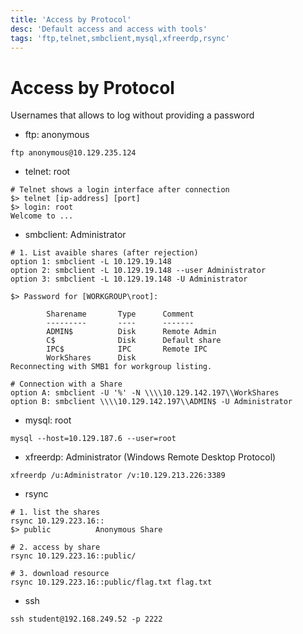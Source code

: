 ```yaml
---
title: 'Access by Protocol'
desc: 'Default access and access with tools'
tags: 'ftp,telnet,smbclient,mysql,xfreerdp,rsync'
---
```


# Access by Protocol

Usernames that allows to log without providing a password

* ftp: anonymous

```
ftp anonymous@10.129.235.124
```

* telnet: root

```
# Telnet shows a login interface after connection
$> telnet [ip-address] [port]
$> login: root
Welcome to ...
```

* smbclient: Administrator

```
# 1. List avaible shares (after rejection)
option 1: smbclient -L 10.129.19.148
option 2: smbclient -L 10.129.19.148 --user Administrator
option 3: smbclient -L 10.129.19.148 -U Administrator

$> Password for [WORKGROUP\root]:

        Sharename       Type      Comment
        ---------       ----      -------
        ADMIN$          Disk      Remote Admin
        C$              Disk      Default share
        IPC$            IPC       Remote IPC
        WorkShares      Disk      
Reconnecting with SMB1 for workgroup listing.

# Connection with a Share
option A: smbclient -U '%' -N \\\\10.129.142.197\\WorkShares
option B: smbclient \\\\10.129.142.197\\ADMIN$ -U Administrator
```

* mysql: root

```
mysql --host=10.129.187.6 --user=root
```

* xfreerdp: Administrator (Windows Remote Desktop Protocol)

```
xfreerdp /u:Administrator /v:10.129.213.226:3389 
```

* rsync

```
# 1. list the shares
rsync 10.129.223.16::
$> public          Anonymous Share

# 2. access by share
rsync 10.129.223.16::public/

# 3. download resource
rsync 10.129.223.16::public/flag.txt flag.txt
```

* ssh

```
ssh student@192.168.249.52 -p 2222
```













